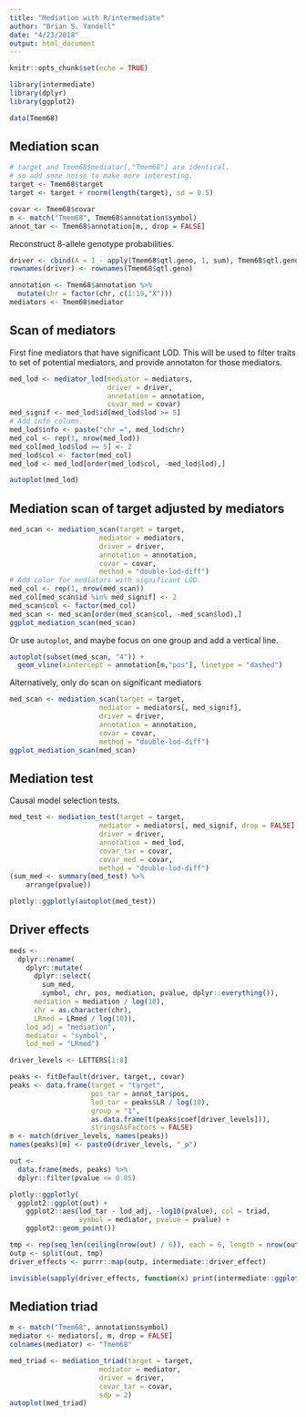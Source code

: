 ```yaml
---
title: "Mediation with R/intermediate"
author: "Brian S. Yandell"
date: "4/23/2018"
output: html_document
---
```


```r
knitr::opts_chunk$set(echo = TRUE)
```

```r
library(intermediate)
library(dplyr)
library(ggplot2)
```

```r
data(Tmem68)
```

## Mediation scan

```r
# target and Tmem68$mediator[,"Tmem68"] are identical.
# so add some noise to make more interesting.
target <- Tmem68$target
target <- target + rnorm(length(target), sd = 0.5)
```

```r
covar <- Tmem68$covar
m <- match("Tmem68", Tmem68$annotation$symbol)
annot_tar <- Tmem68$annotation[m,, drop = FALSE]
```

Reconstruct 8-allele genotype probabilities.

```r
driver <- cbind(A = 1 - apply(Tmem68$qtl.geno, 1, sum), Tmem68$qtl.geno)
rownames(driver) <- rownames(Tmem68$qtl.geno)
```

```r
annotation <- Tmem68$annotation %>%
  mutate(chr = factor(chr, c(1:19,"X")))
mediators <- Tmem68$mediator
```

## Scan of mediators

First fine mediators that have significant LOD. This will be used to filter traits to set of potential mediators, and provide annotaton for those mediators.

```r
med_lod <- mediator_lod(mediator = mediators,
                        driver = driver,
                        annotation = annotation,
                        covar_med = covar)
med_signif <- med_lod$id[med_lod$lod >= 5]
# Add info column.
med_lod$info <- paste("chr =", med_lod$chr)
med_col <- rep(1, nrow(med_lod))
med_col[med_lod$lod >= 5] <- 2
med_lod$col <- factor(med_col)
med_lod <- med_lod[order(med_lod$col, -med_lod$lod),]
```

```r
autoplot(med_lod)
```

## Mediation scan of target adjusted by mediators

```r
med_scan <- mediation_scan(target = target,
                      mediator = mediators,
                      driver = driver,
                      annotation = annotation,
                      covar = covar,
                      method = "double-lod-diff")
# Add color for mediators with significant LOD.
med_col <- rep(1, nrow(med_scan))
med_col[med_scan$id %in% med_signif] <- 2
med_scan$col <- factor(med_col)
med_scan <- med_scan[order(med_scan$col, -med_scan$lod),]
ggplot_mediation_scan(med_scan)
```

Or use `autoplot`, and maybe focus on one group and add a vertical line.

```r
autoplot(subset(med_scan, "4")) +
  geom_vline(xintercept = annotation[m,"pos"], linetype = "dashed")

```

Alternatively, only do scan on significant mediators

```r
med_scan <- mediation_scan(target = target,
                      mediator = mediators[, med_signif],
                      driver = driver,
                      annotation = annotation,
                      covar = covar,
                      method = "double-lod-diff")
ggplot_mediation_scan(med_scan)
```

## Mediation test

Causal model selection tests.

```r
med_test <- mediation_test(target = target,
                      mediator = mediators[, med_signif, drop = FALSE],
                      driver = driver,
                      annotation = med_lod,
                      covar_tar = covar,
                      covar_med = covar,
                      method = "double-lod-diff")
(sum_med <- summary(med_test) %>%
    arrange(pvalue))
```

```r
plotly::ggplotly(autoplot(med_test))
```

## Driver effects

```r
meds <- 
  dplyr::rename(
    dplyr::mutate(
      dplyr::select(
        sum_med,
        symbol, chr, pos, mediation, pvalue, dplyr::everything()),
      mediation = mediation / log(10),
      chr = as.character(chr),
      LRmed = LRmed / log(10)),
    lod_adj = "mediation",
    mediator = "symbol",
    lod_med = "LRmed")
```

```r
driver_levels <- LETTERS[1:8]
```

```r
peaks <- fitDefault(driver, target,, covar)
peaks <- data.frame(target = "target",
                    pos_tar = annot_tar$pos,
                    lod_tar = peaks$LR / log(10),
                    group = "1",
                    as.data.frame(t(peaks$coef[driver_levels])),
                    stringsAsFactors = FALSE)
m <- match(driver_levels, names(peaks))
names(peaks)[m] <- paste0(driver_levels, "_p")
```

```r
out <- 
  data.frame(meds, peaks) %>%
  dplyr::filter(pvalue <= 0.05)
```

```r
plotly::ggplotly(
  ggplot2::ggplot(out) +
    ggplot2::aes(lod_tar - lod_adj, -log10(pvalue), col = triad,
                 symbol = mediator, pvalue = pvalue) +
    ggplot2::geom_point())
```

```r
tmp <- rep(seq_len(ceiling(nrow(out) / 6)), each = 6, length = nrow(out))
outp <- split(out, tmp)
driver_effects <- purrr::map(outp, intermediate::driver_effect)
```

```r
invisible(sapply(driver_effects, function(x) print(intermediate::ggplot_driver_effect(x))))
```

## Mediation triad

```r
m <- match("Tmem68", annotation$symbol)
mediator <- mediators[, m, drop = FALSE]
colnames(mediator) <- "Tmem68"
```

```r
med_triad <- mediation_triad(target = target,
                      mediator = mediator,
                      driver = driver,
                      covar_tar = covar,
                      sdp = 2)
autoplot(med_triad)
```

